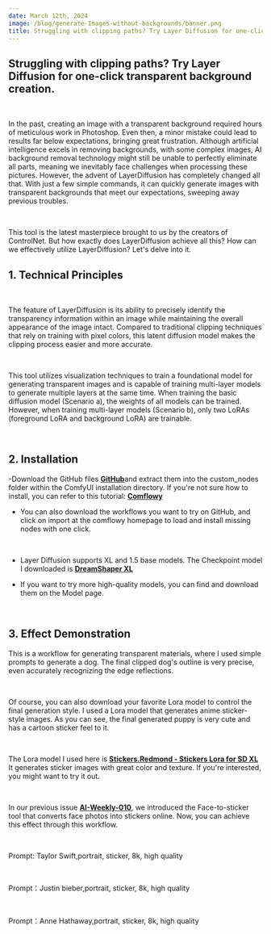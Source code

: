 ```yaml
---
date: March 12th, 2024
image: /blog/generate-Images-without-backgrounds/banner.png
title: Struggling with clipping paths? Try Layer Diffusion for one-click transparent background creation.
---
```



## Struggling with clipping paths? Try Layer Diffusion for one-click transparent background creation.

<br/>
<PhotoProvider>
  <PhotoView src="/blog/generate-Images-without-backgrounds/banner.png">
    <img src="/blog/generate-Images-without-backgrounds/banner.png" alt="" />
  </PhotoView>
</PhotoProvider>

In the past, creating an image with a transparent background required hours of meticulous work in Photoshop. Even then, a minor mistake could lead to results far below expectations, bringing great frustration. Although artificial intelligence excels in removing backgrounds, with some complex images, AI background removal technology might still be unable to perfectly eliminate all parts, meaning we inevitably face challenges when processing these pictures. However, the advent of LayerDiffusion has completely changed all that. With just a few simple commands, it can quickly generate images with transparent backgrounds that meet our expectations, sweeping away previous troubles.

<br/>
<PhotoProvider>
  <PhotoView src="/blog/generate-Images-without-backgrounds/001.png">
    <img src="/blog/generate-Images-without-backgrounds/001.png" alt="" className='rounded-lg'/>
  </PhotoView>
</PhotoProvider>

This tool is the latest masterpiece brought to us by the creators of ControlNet. But how exactly does LayerDiffusion achieve all this?
 How can we effectively utilize LayerDiffusion? Let's delve into it.


## 1. Technical Principles

<br/>
<PhotoProvider>
  <PhotoView src="/blog/generate-Images-without-backgrounds/002.png">
    <img src="/blog/generate-Images-without-backgrounds/002.png" alt="" className='rounded-lg'/>
  </PhotoView>
</PhotoProvider>

The feature of LayerDiffusion is its ability to precisely identify the transparency information within an image while maintaining the overall appearance of the image intact. Compared to traditional clipping techniques that rely on training with pixel colors, this latent diffusion model makes the clipping process easier and more accurate.

<br/>
<PhotoProvider>
  <PhotoView src="/blog/generate-Images-without-backgrounds/003.png">
    <img src="/blog/generate-Images-without-backgrounds/003.png" alt="" className='rounded-lg'/>
  </PhotoView>
</PhotoProvider>

This tool utilizes visualization techniques to train a foundational model for generating transparent images and is capable of training multi-layer models to generate multiple layers at the same time. When training the basic diffusion model (Scenario a), the weights of all models can be trained. However, when training multi-layer models (Scenario b), only two LoRAs (foreground LoRA and background LoRA) are trainable.

<br/>
<PhotoProvider>
  <PhotoView src="/blog/generate-Images-without-backgrounds/004.png">
    <img src="/blog/generate-Images-without-backgrounds/004.png" alt="" className='rounded-lg'/>
  </PhotoView>
</PhotoProvider>

## 2. Installation

-Download the GitHub files  [**GitHub**](https://github.com/huchenlei/ComfyUI-layerdiffuse)and extract them into the custom_nodes folder within the ComfyUI installation directory. If you're not sure how to install, you can refer to this tutorial: [**Comflowy**](https://www.comflowy.com/advanced/how-to-install-comfyui-extension)

- You can also download the workflows you want to try on GitHub, and click on import at the comflowy homepage to load and install missing nodes with one click.

<br/>
<PhotoProvider>
  <PhotoView src="/blog/generate-Images-without-backgrounds/005.png">
    <img src="/blog/generate-Images-without-backgrounds/005.png" alt="" className='rounded-lg'/>
  </PhotoView>
</PhotoProvider>

- Layer Diffusion supports XL and 1.5 base models. The Checkpoint model I downloaded is  [**DreamShaper XL**](https://www.comflowy.com/model/dream-shaper-xl)

- If you want to try more high-quality models, you can find and download them on the Model page.

<br/>
<PhotoProvider>
  <PhotoView src="/blog/generate-Images-without-backgrounds/006.png">
    <img src="/blog/generate-Images-without-backgrounds/006.png" alt="" className='rounded-lg'/>
  </PhotoView>
</PhotoProvider>

## 3. Effect Demonstration

This is a workflow for generating transparent materials, where I used simple prompts to generate a dog. The final clipped dog's outline is very precise, even accurately recognizing the edge reflections.

<br/>
<PhotoProvider>
  <PhotoView src="/blog/generate-Images-without-backgrounds/007.png">
    <img src="/blog/generate-Images-without-backgrounds/007.png" alt="" className='rounded-lg'/>
  </PhotoView>
</PhotoProvider>

Of course, you can also download your favorite Lora model to control the final generation style. I used a Lora model that generates anime sticker-style images. As you can see, the final generated puppy is very cute and has a cartoon sticker feel to it.

<br/>
<PhotoProvider>
  <PhotoView src="/blog/generate-Images-without-backgrounds/008.png">
    <img src="/blog/generate-Images-without-backgrounds/008.png" alt="" className='rounded-lg'/>
  </PhotoView>
</PhotoProvider>

The Lora model I used here is [**Stickers.Redmond - Stickers Lora for SD XL**](https://civitai.com/models/144142/stickersredmond-stickers-lora-for-sd-xl) It generates sticker images with great color and texture. If you're interested, you might want to try it out.

<br/>
<PhotoProvider>
  <PhotoView src="/blog/generate-Images-without-backgrounds/009.png">
    <img src="/blog/generate-Images-without-backgrounds/009.png" alt="" className='rounded-lg'/>
  </PhotoView>
</PhotoProvider>

In our previous issue  [**AI-Weekly-010**](https://www.comflowy.com/zh-CN/blog/AI-Weekly-010), we introduced the Face-to-sticker tool that converts face photos into stickers online. Now, you can achieve this effect through this workflow.

<br/>
<PhotoProvider>
  <PhotoView src="/blog/generate-Images-without-backgrounds/010.png">
    <img src="/blog/generate-Images-without-backgrounds/010.png" alt="" className='rounded-lg'/>
  </PhotoView>
</PhotoProvider>

Prompt: Taylor Swift,portrait, sticker, 8k, high quality

<br/>
<PhotoProvider>
  <PhotoView src="/blog/generate-Images-without-backgrounds/011.png">
    <img src="/blog/generate-Images-without-backgrounds/011.png" alt="" className='rounded-lg'/>
  </PhotoView>
</PhotoProvider>

Prompt：Justin bieber,portrait, sticker, 8k, high quality

<br/>
<PhotoProvider>
  <PhotoView src="/blog/generate-Images-without-backgrounds/012.png">
    <img src="/blog/generate-Images-without-backgrounds/012.png" alt="" className='rounded-lg'/>
  </PhotoView>
</PhotoProvider>

Prompt：Anne Hathaway,portrait, sticker, 8k, high quality

<br/>
<PhotoProvider>
  <PhotoView src="/blog/generate-Images-without-backgrounds/013.png">
    <img src="/blog/generate-Images-without-backgrounds/013.png" alt="" className='rounded-lg'/>
  </PhotoView>
</PhotoProvider>


